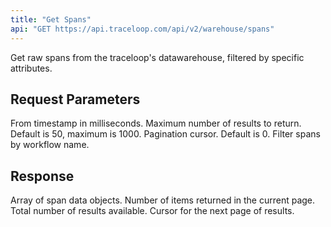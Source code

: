 ```yaml
---
title: "Get Spans"
api: "GET https://api.traceloop.com/api/v2/warehouse/spans"
---
```


Get raw spans from the traceloop's datawarehouse, filtered by specific attributes.


## Request Parameters

<ParamField query="from_timestamp" type="int64">
  From timestamp in milliseconds.
</ParamField>

<ParamField query="limit" type="int">
  Maximum number of results to return. Default is 50, maximum is 1000.
</ParamField>

<ParamField query="cursor" type="int">
  Pagination cursor. Default is 0.
</ParamField>

<ParamField query="workflow" type="string">
  Filter spans by workflow name.
</ParamField>

## Response

<ResponseField name="data" type="SpanDto[]">
  Array of span data objects.
</ResponseField>

<ResponseField name="page_size" type="int">
  Number of items returned in the current page.
</ResponseField>

<ResponseField name="total_results" type="int64">
  Total number of results available.
</ResponseField>

<ResponseField name="next_cursor" type="string">
  Cursor for the next page of results.
</ResponseField>
